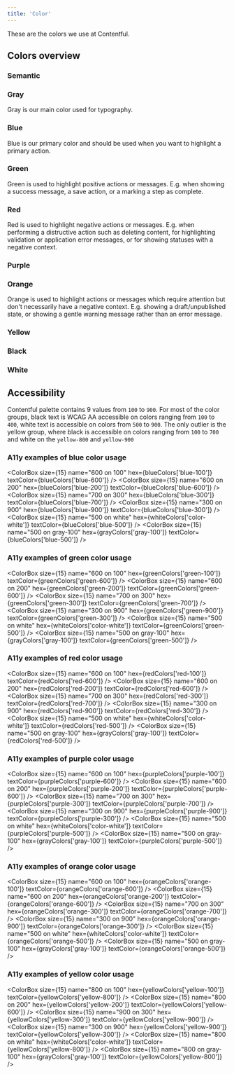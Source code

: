 ```yaml
---
title: 'Color'
---
```



These are the colors we use at Contentful.

## Colors overview

### Semantic

<ColorSwatchGroup group={semanticColors} />

### Gray

Gray is our main color used for typography.

<ColorSwatchGroup group={grayColors} />

### Blue

Blue is our primary color and should be used when you want to highlight
a primary action.

<ColorSwatchGroup group={blueColors} />

### Green

Green is used to highlight positive actions or messages. E.g. when
showing a success message, a save action, or a marking a step as
complete.

<ColorSwatchGroup group={greenColors} />

### Red

Red is used to highlight negative actions or messages. E.g. when performing
a distructive action such as deleting content, for highlighting validation
or application error messages, or for showing statuses with a negative
context.

<ColorSwatchGroup group={redColors} />

### Purple

<ColorSwatchGroup group={purpleColors} />

### Orange

Orange is used to highlight actions or messages which require attention but
don't necessarily have a negative context. E.g. showing a draft/unpublished
state, or showing a gentle warning message rather than an error message.

<ColorSwatchGroup group={orangeColors} />

### Yellow

<ColorSwatchGroup group={yellowColors} />

### Black

<ColorSwatchGroup group={blackColors} />

### White

<ColorSwatchGroup group={whiteColors} />

## Accessibility

Contentful palette contains 9 values from `100` to `900`. For most of the color groups, black text is WCAG AA accessible on colors ranging from `100` to `400`, white text is accessible on colors from `500` to `900`. The only outlier is the yellow group, where black is accessible on colors ranging from `100` to `700` and white on the `yellow-800` and `yellow-900`

<ColorA11yGroup group={grayColors} />
<ColorA11yGroup group={blueColors} />
<ColorA11yGroup group={greenColors} />
<ColorA11yGroup group={redColors} />
<ColorA11yGroup group={purpleColors} />
<ColorA11yGroup group={orangeColors} />
<ColorA11yGroup group={yellowColors} />

### A11y examples of blue color usage

<ColorBox
  size={15}
  name="600 on 100"
  hex={blueColors['blue-100']}
  textColor={blueColors['blue-600']}
/>
<ColorBox
  size={15}
  name="600 on 200"
  hex={blueColors['blue-200']}
  textColor={blueColors['blue-600']}
/>
<ColorBox
  size={15}
  name="700 on 300"
  hex={blueColors['blue-300']}
  textColor={blueColors['blue-700']}
/>
<ColorBox
  size={15}
  name="300 on 900"
  hex={blueColors['blue-900']}
  textColor={blueColors['blue-300']}
/>
<ColorBox
  size={15}
  name="500 on white"
  hex={whiteColors['color-white']}
  textColor={blueColors['blue-500']}
/>
<ColorBox
  size={15}
  name="500 on gray-100"
  hex={grayColors['gray-100']}
  textColor={blueColors['blue-500']}
/>

### A11y examples of green color usage

<ColorBox
  size={15}
  name="600 on 100"
  hex={greenColors['green-100']}
  textColor={greenColors['green-600']}
/>
<ColorBox
  size={15}
  name="600 on 200"
  hex={greenColors['green-200']}
  textColor={greenColors['green-600']}
/>
<ColorBox
  size={15}
  name="700 on 300"
  hex={greenColors['green-300']}
  textColor={greenColors['green-700']}
/>
<ColorBox
  size={15}
  name="300 on 900"
  hex={greenColors['green-900']}
  textColor={greenColors['green-300']}
/>
<ColorBox
  size={15}
  name="500 on white"
  hex={whiteColors['color-white']}
  textColor={greenColors['green-500']}
/>
<ColorBox
  size={15}
  name="500 on gray-100"
  hex={grayColors['gray-100']}
  textColor={greenColors['green-500']}
/>

### A11y examples of red color usage

<ColorBox
  size={15}
  name="600 on 100"
  hex={redColors['red-100']}
  textColor={redColors['red-600']}
/>
<ColorBox
  size={15}
  name="600 on 200"
  hex={redColors['red-200']}
  textColor={redColors['red-600']}
/>
<ColorBox
  size={15}
  name="700 on 300"
  hex={redColors['red-300']}
  textColor={redColors['red-700']}
/>
<ColorBox
  size={15}
  name="300 on 900"
  hex={redColors['red-900']}
  textColor={redColors['red-300']}
/>
<ColorBox
  size={15}
  name="500 on white"
  hex={whiteColors['color-white']}
  textColor={redColors['red-500']}
/>
<ColorBox
  size={15}
  name="500 on gray-100"
  hex={grayColors['gray-100']}
  textColor={redColors['red-500']}
/>

### A11y examples of purple color usage

<ColorBox
  size={15}
  name="600 on 100"
  hex={purpleColors['purple-100']}
  textColor={purpleColors['purple-600']}
/>
<ColorBox
  size={15}
  name="600 on 200"
  hex={purpleColors['purple-200']}
  textColor={purpleColors['purple-600']}
/>
<ColorBox
  size={15}
  name="700 on 300"
  hex={purpleColors['purple-300']}
  textColor={purpleColors['purple-700']}
/>
<ColorBox
  size={15}
  name="300 on 900"
  hex={purpleColors['purple-900']}
  textColor={purpleColors['purple-300']}
/>
<ColorBox
  size={15}
  name="500 on white"
  hex={whiteColors['color-white']}
  textColor={purpleColors['purple-500']}
/>
<ColorBox
  size={15}
  name="500 on gray-100"
  hex={grayColors['gray-100']}
  textColor={purpleColors['purple-500']}
/>

### A11y examples of orange color usage

<ColorBox
  size={15}
  name="600 on 100"
  hex={orangeColors['orange-100']}
  textColor={orangeColors['orange-600']}
/>
<ColorBox
  size={15}
  name="600 on 200"
  hex={orangeColors['orange-200']}
  textColor={orangeColors['orange-600']}
/>
<ColorBox
  size={15}
  name="700 on 300"
  hex={orangeColors['orange-300']}
  textColor={orangeColors['orange-700']}
/>
<ColorBox
  size={15}
  name="300 on 900"
  hex={orangeColors['orange-900']}
  textColor={orangeColors['orange-300']}
/>
<ColorBox
  size={15}
  name="500 on white"
  hex={whiteColors['color-white']}
  textColor={orangeColors['orange-500']}
/>
<ColorBox
  size={15}
  name="500 on gray-100"
  hex={grayColors['gray-100']}
  textColor={orangeColors['orange-500']}
/>

### A11y examples of yellow color usage

<ColorBox
  size={15}
  name="800 on 100"
  hex={yellowColors['yellow-100']}
  textColor={yellowColors['yellow-800']}
/>
<ColorBox
  size={15}
  name="800 on 200"
  hex={yellowColors['yellow-200']}
  textColor={yellowColors['yellow-600']}
/>
<ColorBox
  size={15}
  name="900 on 300"
  hex={yellowColors['yellow-300']}
  textColor={yellowColors['yellow-900']}
/>
<ColorBox
  size={15}
  name="300 on 900"
  hex={yellowColors['yellow-900']}
  textColor={yellowColors['yellow-300']}
/>
<ColorBox
  size={15}
  name="800 on white"
  hex={whiteColors['color-white']}
  textColor={yellowColors['yellow-800']}
/>
<ColorBox
  size={15}
  name="800 on gray-100"
  hex={grayColors['gray-100']}
  textColor={yellowColors['yellow-800']}
/>
